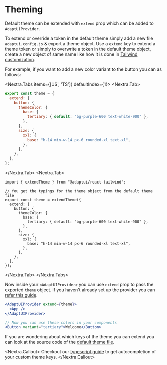 # Theming

Default theme can be extended with `extend` prop which can be added to
`AdaptUIProvider`.

To extend or override a token in the default theme simply add a new file
`adaptui.config.js` & export a theme object. Use a `extend` key to extend a
theme token or simply to overwrite a token in the default theme object, create a
new object of same name like how it is done in
[Tailwind customization](https://tailwindcss.com/docs/theme#customizing-the-default-theme).

For example, if you want to add a new color variant to the button you can as
follows:

<Nextra.Tabs items={['JS', 'TS']} defaultIndex={1}>
  <Nextra.Tab>

```js filename="adaptui.config.js" /extend/
export const theme = {
  extend: {
    button: {
      themeColor: {
        base: {
          tertiary: { default: "bg-purple-600 text-white-900" },
        },
      },
      size: {
        xxl: {
          base: "h-14 min-w-14 px-6 rounded-xl text-xl",
        },
      },
    },
  },
};
```

  </Nextra.Tab>
  <Nextra.Tab>

```tsx filename="adaptui.config.ts" /extend/3 {1,4}
import { extendTheme } from "@adaptui/react-tailwind";

// You get the typings for the theme object from the default theme file
export const theme = extendTheme({
  extend: {
    button: {
      themeColor: {
        base: {
          tertiary: { default: "bg-purple-600 text-white-900" },
        },
      },
      size: {
        xxl: {
          base: "h-14 min-w-14 px-6 rounded-xl text-xl",
        },
      },
    },
  },
});
```

  </Nextra.Tab>
</Nextra.Tabs>

Now inside your `<AdaptUIProvider>` you can use `extend` prop to pass the
exported `theme` object. If you haven't already set up the provider you can
[refer this guide](/docs/getting-started#setting-up-provider).

```jsx filename="app.js" /extend={theme}/
<AdaptUIProvider extend={theme}>
  <App />
</AdaptUIProvider>
```

```jsx /tertiary/
// Now you can use these colors in your components
<Button variant="tertiary">Welcome</Button>
```

If you are wondering about which keys of the theme you can extend you can look
at the source code of the
[default theme file](https://github.com/adaptui/react-tailwind/tree/main/src/theme/defaultTheme).

<Nextra.Callout>
  Checkout our [typescript guide](/guides/typescript-guide) to get
  autocompletion of your custom theme keys.
</Nextra.Callout>
